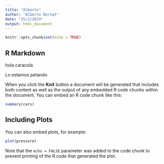 ```yaml
---
title: "Alberto"
author: "Alberto Bernat"
date: "25/2/2019"
output: html_document
---
```


```r
knitr::opts_chunk$set(echo = TRUE)
```

## R Markdown

hola caracola


Lo estamos petando


When you click the **Knit** button a document will be generated that includes both content as well as the output of any embedded R code chunks within the document. You can embed an R code chunk like this:

```r
summary(cars)
```

## Including Plots

You can also embed plots, for example:

```r
plot(pressure)
```

Note that the `echo = FALSE` parameter was added to the code chunk to prevent printing of the R code that generated the plot.
